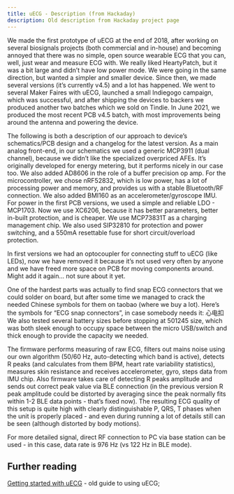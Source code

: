 ```yaml
---
title: uECG - Description (from Hackaday)
description: Old description from Hackaday project page
---
```


We made the first prototype of uECG at the end of 2018, after working on several biosignals projects (both commercial and in-house) and becoming annoyed that there was no simple, open source wearable ECG that you can, well, just wear and measure ECG with. We really liked HeartyPatch, but it was a bit large and didn’t have low power mode. We were going in the same direction, but wanted a simpler and smaller device. Since then, we made several versions (it’s currently v4.5) and a lot has happened. We went to several Maker Faires with uECG, launched a small Indiegogo campaign, which was successful, and after shipping the devices to backers we produced another two batches which we sold on Tindie. In June 2021, we produced the most recent PCB v4.5 batch, with most improvements being around the antenna and powering the device. 

The following is both a description of our approach to device’s schematics/PCB design and a changelog for the latest version. As a main analog front-end, in our schematics we used a generic MCP3911 (dual channel), because we didn’t like the specialized overpriced AFEs. It’s originally developed for energy metering, but it performs nicely in our case too. We also added AD8606 in the role of a buffer precision op amp. For the microcontroller, we chose nRF52832, which is low power, has a lot of processing power and memory, and provides us with a stable Bluetooth/RF connection. We also added BMI160 as an accelerometer/gyroscope IMU. For power in the first PCB versions, we used a simple and reliable LDO - MCP1703. Now we use XC6206, because it has better parameters, better in-built protection, and is cheaper. We use MCP73831T as a charging management chip. We also used SIP32810 for protection and power switching, and a 550mA resettable fuse for short circuit/overload protection.

In first versions we had an optocoupler for connecting stuff to uECG (like LEDs), now we have removed it because it’s not used very often by anyone and we have freed more space on PCB for moving components around. Might add it again… not sure about it yet.

One of the hardest parts was actually to find snap ECG connectors that we could solder on board, but after some time we managed to crack the needed Chinese symbols for them on taobao (where we buy a lot). Here’s the symbols for “ECG snap connectors”, in case somebody needs it: 心电扣 We also tested several battery sizes before stopping at 501245 size, which was both sleek enough to occupy space between the micro USB/switch and thick enough to provide the capacity we needed. 

The firmware performs measuring of raw ECG, filters out mains noise using our own algorithm (50/60 Hz, auto-detecting which band is active), detects R peaks (and calculates from them BPM, heart rate variability statistics), measures skin resistance and receives accelerometer, gyro, steps data from IMU chip. Also firmware takes care of detecting R peaks amplitude and sends out correct peak value via BLE connection (in the previous version R peak amplitude could be distorted by averaging since the peak normally fits within 1-2 BLE data points - that’s fixed now). The resulting ECG quality of this setup is quite high with clearly distinguishable P, QRS, T phases when the unit is properly placed - and even during running a lot of details still can be seen (although distorted by body motions).

For more detailed signal, direct RF connection to PC via base station can be used - in this case, data rate is 976 Hz (vs 122 Hz in BLE mode).

## Further reading

[Getting started with uECG](/guides/uecg-getting-started-hackaday) - old guide to using uECG;